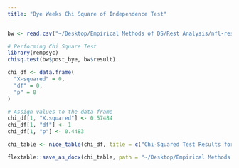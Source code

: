 ```yaml
---
title: "Bye Weeks Chi Square of Independence Test"
---
```

```r
bw <- read.csv("~/Desktop/Empirical Methods of DS/Rest Analysis/nfl-rest-scraper/bye_weeks/data/separated/bye_weeks_all.csv")

# Performing Chi Square Test
library(rempsyc)
chisq.test(bw$post_bye, bw$result)

chi_df <- data.frame(
  "X-squared" = 0,
  "df" = 0,
  "p" = 0
)

# Assign values to the data frame
chi_df[1, "X.squared"] <- 0.57484
chi_df[1, "df"] <- 1
chi_df[1, "p"] <- 0.4483

chi_table <- nice_table(chi_df, title = c("Chi-Squared Test Results for Bye Week's Effect on Wins",""))

flextable::save_as_docx(chi_table, path = "~/Desktop/Empirical Methods of DS/Rest Analysis/Figures/chi_table_bw.docx")
```